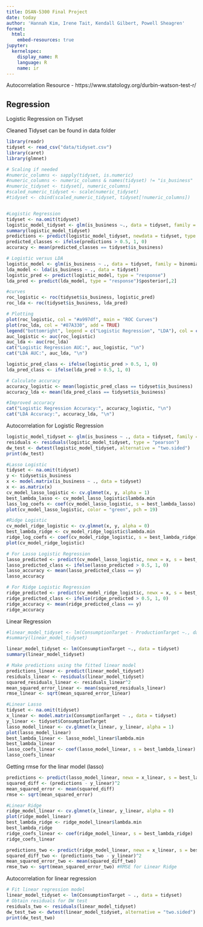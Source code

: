 ```yaml
---
title: DSAN-5300 Final Project
date: today
author: 'Hannah Kim, Irene Tait, Kendall Gilbert, Powell Sheagren'
format:
  html:
    embed-resources: true
jupyter:
  kernelspec:
    display_name: R
    language: R
    name: ir
---
```


Autocorrelation Resource - https://www.statology.org/durbin-watson-test-r/

## Regression 

Logistic Regression on Tidyset

Cleaned Tidyset can be found in data folder

```R
library(readr)
tidyset <- read_csv("data/tidyset.csv")
library(caret)
library(glmnet)

# Scaling if needed
#numeric_columns <- sapply(tidyset, is.numeric)
#numeric_columns <- numeric_columns & names(tidyset) != "is_business"
#numeric_tidyset <- tidyset[, numeric_columns]
#scaled_numeric_tidyset <- scale(numeric_tidyset)
#tidyset <- cbind(scaled_numeric_tidyset, tidyset[!numeric_columns])


#Logistic Regression
tidyset <- na.omit(tidyset)
logistic_model_tidyset <- glm(is_business ~., data = tidyset, family = binomial)
summary(logistic_model_tidyset)
predictions <- predict(logistic_model_tidyset, newdata = tidyset, type = "response")
predicted_classes <- ifelse(predictions > 0.5, 1, 0)
accuracy <- mean(predicted_classes == tidyset$is_business)
```

```R
# Logistic versus LDA
logistic_model <- glm(is_business ~ ., data = tidyset, family = binomial)
lda_model <- lda(is_business ~ ., data = tidyset)
logistic_pred <- predict(logistic_model, type = "response")
lda_pred <- predict(lda_model, type = "response")$posterior[,2]

#curves
roc_logistic <- roc(tidyset$is_business, logistic_pred)
roc_lda <- roc(tidyset$is_business, lda_pred)

# Plotting
plot(roc_logistic, col = "#a997df", main = "ROC Curves")
plot(roc_lda, col = "#87A330", add = TRUE)
legend("bottomright", legend = c("Logistic Regression", "LDA"), col = c("#05322F", "#87A330"), lty = 1)
auc_logistic <- auc(roc_logistic)
auc_lda <- auc(roc_lda)
cat("Logistic Regression AUC:", auc_logistic, "\n")
cat("LDA AUC:", auc_lda, "\n")

logistic_pred_class <- ifelse(logistic_pred > 0.5, 1, 0)
lda_pred_class <- ifelse(lda_pred > 0.5, 1, 0)

# Calculate accuracy
accuracy_logistic <- mean(logistic_pred_class == tidyset$is_business)
accuracy_lda <- mean(lda_pred_class == tidyset$is_business)

#Improved accuracy
cat("Logistic Regression Accuracy:", accuracy_logistic, "\n")
cat("LDA Accuracy:", accuracy_lda, "\n")
```

Autocorrelation for Logistic Regression
```R
logistic_model_tidyset <- glm(is_business ~ ., data = tidyset, family = binomial)
residuals <- residuals(logistic_model_tidyset, type = "pearson")
dw_test <- dwtest(logistic_model_tidyset, alternative = "two.sided")
print(dw_test)
```

```R
#Lasso Logistic
tidyset <- na.omit(tidyset)
y <- tidyset$is_business
x <- model.matrix(is_business ~ ., data = tidyset)
x <- as.matrix(x)
cv_model_lasso_logistic <- cv.glmnet(x, y, alpha = 1)
best_lambda_lasso <- cv_model_lasso_logistic$lambda.min
lass_log_coefs <- coef(cv_model_lasso_logistic, s = best_lambda_lasso)
plot(cv_model_lasso_logistic, color = "green", pch = 19)

```

```R
#Ridge Logistic
cv_model_ridge_logistic <- cv.glmnet(x, y, alpha = 0)
best_lambda_ridge <- cv_model_ridge_logistic$lambda.min
ridge_log_coefs <- coef(cv_model_ridge_logistic, s = best_lambda_ridge)
plot(cv_model_ridge_logistic)
```

```R
# For Lasso Logistic Regression
lasso_predicted <- predict(cv_model_lasso_logistic, newx = x, s = best_lambda_lasso, type = "response")
lasso_predicted_class <- ifelse(lasso_predicted > 0.5, 1, 0)
lasso_accuracy <- mean(lasso_predicted_class == y)
lasso_accuracy

# For Ridge Logistic Regression
ridge_predicted <- predict(cv_model_ridge_logistic, newx = x, s = best_lambda_ridge, type = "response")
ridge_predicted_class <- ifelse(ridge_predicted > 0.5, 1, 0)
ridge_accuracy <- mean(ridge_predicted_class == y)
ridge_accuracy
```


Linear Regression
```R
#linear_model_tidyset <- lm(ConsumptionTarget - ProductionTarget ~., data = tidyset)
#summary(linear_model_tidyset)

linear_model_tidyset <- lm(ConsumptionTarget ~., data = tidyset)
summary(linear_model_tidyset)
```

```R
# Make predictions using the fitted linear model
predictions_linear <- predict(linear_model_tidyset)
residuals_linear <- residuals(linear_model_tidyset)
squared_residuals_linear <- residuals_linear^2
mean_squared_error_linear <- mean(squared_residuals_linear)
rmse_linear <- sqrt(mean_squared_error_linear)
```

```R
#Linear Lasso
tidyset <- na.omit(tidyset)
x_linear <- model.matrix(ConsumptionTarget ~ ., data = tidyset)
y_linear <- tidyset$ConsumptionTarget
lasso_model_linear <- cv.glmnet(x_linear, y_linear, alpha = 1)
plot(lasso_model_linear)
best_lambda_linear <- lasso_model_linear$lambda.min
best_lambda_linear
lasso_coefs_linear <- coef(lasso_model_linear, s = best_lambda_linear)
lasso_coefs_linear
```

Getting rmse for the linar model (lasso)
```R
predictions <- predict(lasso_model_linear, newx = x_linear, s = best_lambda_linear)
squared_diff <- (predictions - y_linear)^2
mean_squared_error <- mean(squared_diff)
rmse <- sqrt(mean_squared_error)
```

```R
#Linear Ridge
ridge_model_linear <- cv.glmnet(x_linear, y_linear, alpha = 0)
plot(ridge_model_linear)
best_lambda_ridge <- ridge_model_linear$lambda.min
best_lambda_ridge
ridge_coefs_linear <- coef(ridge_model_linear, s = best_lambda_ridge)
ridge_coefs_linear
```

```R
predictions_two <- predict(ridge_model_linear, newx = x_linear, s = best_lambda_ridge)
squared_diff_two <- (predictions_two - y_linear)^2
mean_squared_error_two <- mean(squared_diff_two)
rmse_two <- sqrt(mean_squared_error_two) #RMSE for Linear Ridge
```

Autocorrelation for  linear regression
```R
# Fit linear regression model
linear_model_tidyset <- lm(ConsumptionTarget ~ ., data = tidyset)
# Obtain residuals for DW test
residuals_two <- residuals(linear_model_tidyset)
dw_test_two <- dwtest(linear_model_tidyset, alternative = "two.sided")
print(dw_test_two)
```